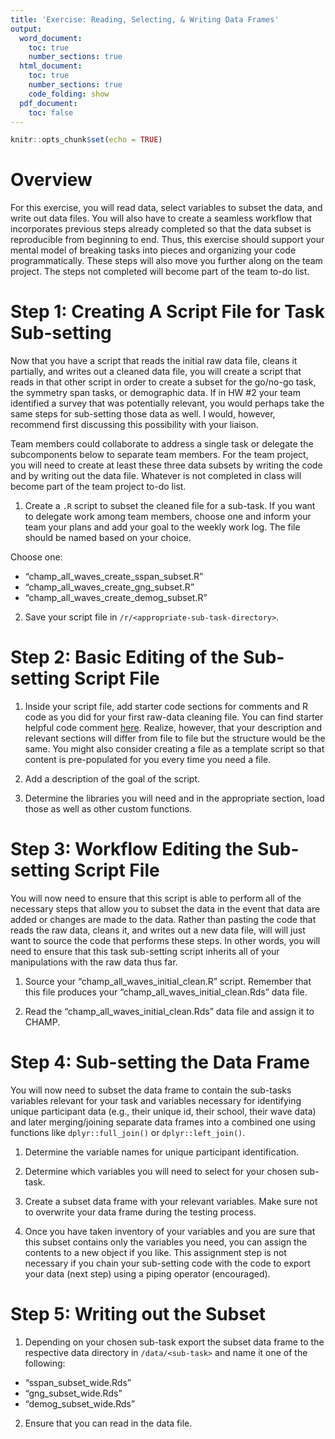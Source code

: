 ```yaml
---
title: 'Exercise: Reading, Selecting, & Writing Data Frames'
output:
  word_document:
    toc: true
    number_sections: true
  html_document:
    toc: true
    number_sections: true
    code_folding: show
  pdf_document:
    toc: false
---
```



```r
knitr::opts_chunk$set(echo = TRUE)
```

# **Overview**

For this exercise, you will read data, select variables to subset the data, and write out data files. You will also have to create a seamless workflow that incorporates previous steps already completed so that the data subset is reproducible from beginning to end. Thus, this exercise should support your mental model of breaking tasks into pieces and organizing your code programmatically. These steps will also move you further along on the team project. The steps not completed will become part of the team to-do list.   


# **Step 1: Creating A Script File for Task Sub-setting**

Now that you have a script that reads the initial raw data file, cleans it partially, and writes out a cleaned data file, you will create a script that reads in that other script in order to create a subset for the go/no-go task, the symmetry span tasks, or demographic data. If in HW #2 your team identified a survey that was potentially relevant, you would perhaps take the same steps for sub-setting those data as well. I would, however, recommend first discussing this possibility with your liaison.

Team members could collaborate to address a single task or delegate the subcomponents below to separate team members. For the team project, you will need to create at least these three data subsets by writing the code and by writing out the data file. Whatever is not completed in class will become part of the team project to-do list.

1. Create a `.R` script to subset the cleaned file for a sub-task. If you want to delegate work among team members, choose one and inform your team your plans and add your goal to the weekly work log. The file should be named based on your choice.

Choose one:

- "champ_all_waves_create_sspan_subset.R" 
- "champ_all_waves_create_gng_subset.R"
- "champ_all_waves_create_demog_subset.R" 

2. Save your script file in `/r/<appropriate-sub-task-directory>`. 


# **Step 2: Basic Editing of the Sub-setting Script File**

1. Inside your script file, add starter code sections for comments and R code as you did for your first raw-data cleaning file. You can find starter helpful code comment [here](https://raw.githubusercontent.com/slicesofdata/fods24/main/r/script_template_block.txt). Realize, however, that your description and relevant sections will differ from file to file but the structure would be the same. You might also consider creating a file as a template script so that content is pre-populated for you every time you need a file.

2. Add a description of the goal of the script. 

3. Determine the libraries you will need and in the appropriate section, load those as well as other custom functions. 


# **Step 3: Workflow Editing the Sub-setting Script File**

You will now need to ensure that this script is able to perform all of the necessary steps that allow you to subset the data in the event that data are added or changes are made to the data. Rather than pasting the code that reads the raw data, cleans it, and writes out a new data file, will will just want to source the code that performs these steps. In other words, you will need to ensure that this task sub-setting script inherits all of your manipulations with the raw data thus far. 

1. Source your "champ_all_waves_initial_clean.R" script. Remember that this file produces your "champ_all_waves_initial_clean.Rds" data file. 

2. Read the "champ_all_waves_initial_clean.Rds" data file and assign it to CHAMP. 


# **Step 4: Sub-setting the Data Frame**

You will now need to subset the data frame to contain the sub-tasks variables relevant for your task and variables necessary for identifying unique participant data (e.g., their unique id, their school, their wave data) and later merging/joining separate data frames into a combined one using functions like `dplyr::full_join()` or `dplyr::left_join()`. 

1. Determine the variable names for unique participant identification.

2. Determine which variables you will need to select for your chosen sub-task.

3. Create a subset data frame with your relevant variables. Make sure not to overwrite your data frame during the testing process.

3. Once you have taken inventory of your variables and you are sure that this subset contains only the variables you need, you can assign the contents to a new object if you like. This assignment step is not necessary if you chain your sub-setting code with the code to export your data (next step) using a piping operator (encouraged).


# **Step 5: Writing out the Subset**

1. Depending on your chosen sub-task export the subset data frame to the respective data directory in `/data/<sub-task>` and name it one of the following: 

- "sspan_subset_wide.Rds"
- "gng_subset_wide.Rds"
- "demog_subset_wide.Rds"

2. Ensure that you can read in the data file.

